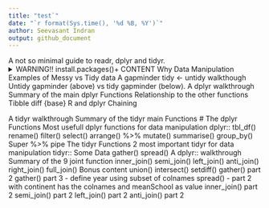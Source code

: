 ```yaml
---
title: "test`"
date: "`r format(Sys.time(), '%d %B, %Y')`"
author: Seevasant Indran
output: github_document
---
```


A not so minimal guide to readr, dplyr and tidyr.
<details>
  <summary>
WARNING!! install.packages()+ CONTENT
Why Data Manipulation
Examples of Messy vs Tidy data
A gapminder tidy <- untidy walkthough
Untidy gapminder (above) vs tidy gapminder (below).
A dplyr walkthrough
Summary of the main dplyr Functions
Relationship to the other functions
Tibble diff
{base} R and dplyr
Chaining
  </summary>
  Your markdown content here
</details>

A tidyr walkthrough
Summary of the tidyr main Functions
# The dplyr Functions
Most usefull dplyr functions for data manipulation
dplyr::
tbl_df()
rename()
filter()
select()
arrange()
%>%
mutate()
summarise()
group_by()
Super %>% pipe
The tidyr Functions
2 most important tidyr for data manipulation
tidyr::
Some Data
gather()
spread()
A dplyr:: walkthrough
Summary of the 9 joint function
inner_join()
semi_join()
left_join()
anti_join()
right_join()
full_join()
Bonus content
union()
intersect()
setdiff()
gather() part 2
gather() part 3 - define year using subset of colnames
spread() - part 2 with continent has the colnames and meanSchool as value
inner_join() part 2
semi_join() part 2
left_join() part 2
anti_join() part 2


